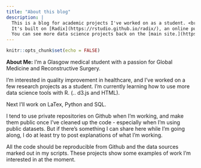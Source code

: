 ```yaml
---
title: "About this blog"
description: |
  This is a blog for academic projects I've worked on as a student. <br>
  It's built on [Radix](https://rstudio.github.io/radix/), an online publication format designed for scientific and technical communication. <br>
  You can see more data science projects back on the [main site.](https://fergustaylor.github.io/)
---
```


```r
knitr::opts_chunk$set(echo = FALSE)
```

**About Me:** I’m a Glasgow medical student with a passion for Global Medicine and Reconstructive Surgery.

I'm interested in quality improvement in healthcare, and I’ve worked on a few research projects as a student. I’m currently learning how to use more data science tools with R. (.. d3.js and HTML).

Next I’ll work on LaTex, Python and SQL.

I tend to use private repositories on Github when I’m working, and make them public once I’ve cleaned up the code - especially when I’m using public datasets. But if there’s something I can share here while I’m going along, I do at least try to post explanations of what I’m working.

All the code should be reproducible from Github and the data sources marked out in my scripts. These projects show some examples of work I’m interested in at the moment.